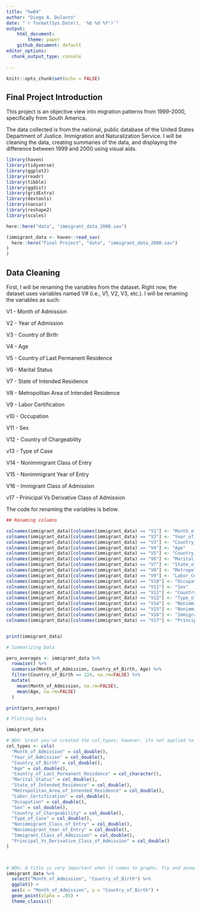 ```yaml
---
title: "hw04"
author: "Diego A. Dulanto"
date: "`r format(Sys.Date(), '%b %d %Y')`"
output:
    html_document:
        theme: paper
    github_document: default
editor_options: 
  chunk_output_type: console
  
---
```


```r
knitr::opts_chunk$set(echo = FALSE)
```

## Final Project Introduction

This project is an objective view into migration patterns from 1999-2000, specifically from South America.

The data collected is from the national, public database of the United States Department of Justice. Immigration and Naturalization Service. I will be cleaning the data, creating summaries of the data, and displaying the difference between 1999 and 2000 using visual aids.

```r
library(haven)
library(tidyverse)
library(ggplot2)
library(readr)
library(tibble)
library(ggdist)
library(gridExtra)
library(devtools)
library(naniar)
library(reshape2)
library(scales)
```



```r
here::here("data", "immigrant_data_2000.sav")

(immigrant_data <- haven::read_sav(
  here::here("Final Project", "data", "immigrant_data_2000.sav")
)
)
```

## Data Cleaning
First, I will be renaming the variables from the dataset. Right now, the dataset uses variables named V# (i.e., V1, V2, V3, etc.). I will be renaming the variables as such:

V1 - Month of Admission

V2 - Year of Admission

V3 - Country of Birth

V4 - Age

V5 - Country of Last Permanent Residence

V6 - Marital Status

V7 - State of Intended Residence

V8 - Metropolitan Area of Intended Residence

V9 - Labor Certification

v10 - Occupation

V11 - Sex

V12 - Country of Chargeability

v13 - Type of Case

V14 - Nonimmigrant Class of Entry

V15 - Nonimmigrant Year of Entry

V16 - Immigrant Class of Admission

v17 - Prinicipal Vs Derivative Class of Admission

The code for renaming the variables is below.


```r
## Renaming columns

colnames(immigrant_data)[colnames(immigrant_data) == "V1"] <- "Month_of_Admission"
colnames(immigrant_data)[colnames(immigrant_data) == "V2"] <- "Year_of_Admission"
colnames(immigrant_data)[colnames(immigrant_data) == "V3"] <- "Country_of_Birth"
colnames(immigrant_data)[colnames(immigrant_data) == "V4"] <- "Age"
colnames(immigrant_data)[colnames(immigrant_data) == "V5"] <- "Country_of_Last_Permanent_Residence"
colnames(immigrant_data)[colnames(immigrant_data) == "V6"] <- "Marital_Status"
colnames(immigrant_data)[colnames(immigrant_data) == "V7"] <- "State_of_Intended_Residence"
colnames(immigrant_data)[colnames(immigrant_data) == "V8"] <- "Metropolitan_Area_of_Intended_Residence"
colnames(immigrant_data)[colnames(immigrant_data) == "V9"] <- "Labor_Certification"
colnames(immigrant_data)[colnames(immigrant_data) == "V10"] <- "Occupation"
colnames(immigrant_data)[colnames(immigrant_data) == "V11"] <- "Sex"
colnames(immigrant_data)[colnames(immigrant_data) == "V12"] <- "Country_of_Chargeability"
colnames(immigrant_data)[colnames(immigrant_data) == "V13"] <- "Type_of_Case"
colnames(immigrant_data)[colnames(immigrant_data) == "V14"] <- "Nonimmigrant_Class_of_Entry"
colnames(immigrant_data)[colnames(immigrant_data) == "V15"] <- "Nonimmigrant_Year_of_Entry"
colnames(immigrant_data)[colnames(immigrant_data) == "V16"] <- "Immigrant_Class_of_Admission"
colnames(immigrant_data)[colnames(immigrant_data) == "V17"] <- "Principal_Vs_Derivative_Class_of_Admission"


print(immigrant_data)

```


```r
# Summarizing Data

peru_averages <- immigrant_data %>%
  rowwise() %>%
  summarise(Month_of_Admission, Country_of_Birth, Age) %>%
  filter(Country_of_Birth == 224, na.rm=FALSE) %>%
  mutate(
    mean(Month_of_Admission, na.rm=FALSE),
    mean(Age, na.rm=FALSE)
  )

print(peru_averages)
```



```r
# Plotting Data

immigrant_data

# WDG: Great you've created the col_types; however, its not applied to the data.
col_types <- cols(
  "Month_of_Admission" = col_double(),
  "Year_of_Admission" = col_double(),
  "Country_of_Birth" = col_double(),
  "Age" = col_double(),
  "Country_of_Last_Permanent_Residence" = col_character(),
  "Marital_Status" = col_double(),
  "State_of_Intended_Residence" = col_double(),
  "Metropolitan_Area_of_Intended_Residence" = col_double(),
  "Labor_Certification" = col_double(),
  "Occupation" = col_double(),
  "Sex" = col_double(),
  "Country_of_Chargeability" = col_double(),
  "Type_of_Case" = col_double(),
  "Nonimmigrant_Class_of_Entry" = col_double(),
  "Nonimmigrant_Year_of_Entry" = col_double(),
  "Immigrant_Class_of_Admission" = col_double(),
  "Principal_Vs_Derivative_Class_of_Admission" = col_double()
)



# WDG: A title is very important when it comes to graphs. Try and answer the question: "What am I looking at?" when thinking of a title.
immigrant_data %>%
  select("Month_of_Admission", "Country_of_Birth") %>%
  ggplot() +
  aes(x = "Month_of_Admission", y = "Country_of_Birth") +
  geom_point(alpha = .05) +
  theme_classic()
```
